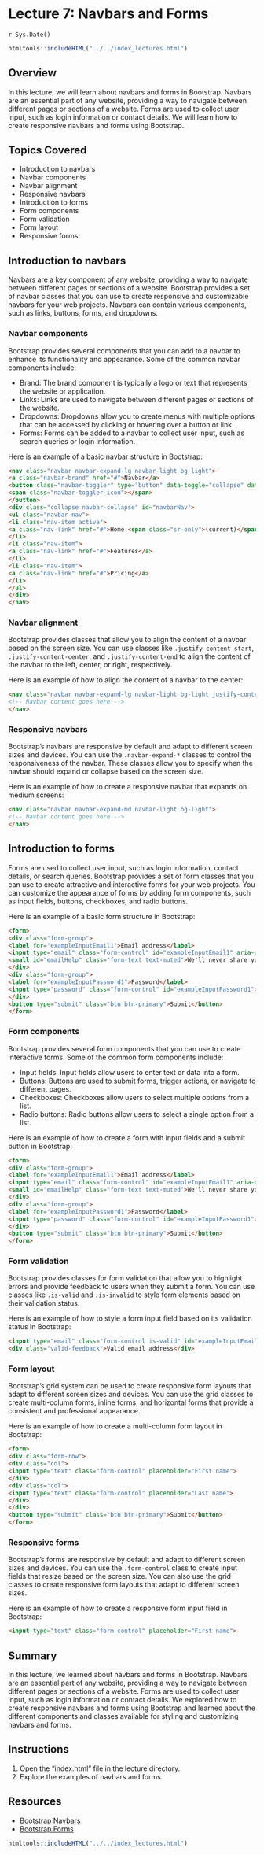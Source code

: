 # Lecture 7: Navbars and Forms
`r Sys.Date()`

````r
htmltools::includeHTML("../../index_lectures.html")
````


## Overview

In this lecture, we will learn about navbars and forms in Bootstrap. Navbars
are an essential part of any website, providing a way to navigate between
different pages or sections of a website. Forms are used to collect user
input, such as login information or contact details. We will learn how to
create responsive navbars and forms using Bootstrap.

## Topics Covered

- Introduction to navbars
- Navbar components
- Navbar alignment
- Responsive navbars
- Introduction to forms
- Form components
- Form validation
- Form layout
- Responsive forms

## Introduction to navbars

Navbars are a key component of any website, providing a way to navigate
between different pages or sections of a website. Bootstrap provides a set of
navbar classes that you can use to create responsive and customizable navbars
for your web projects. Navbars can contain various components, such as links,
buttons, forms, and dropdowns.

### Navbar components

Bootstrap provides several components that you can add to a navbar to enhance
its functionality and appearance. Some of the common navbar components
include:

- Brand: The brand component is typically a logo or text that represents the
 website or application.
- Links: Links are used to navigate between different pages or sections of the
website.
- Dropdowns: Dropdowns allow you to create menus with multiple options that
can be accessed by clicking or hovering over a button or link.
- Forms: Forms can be added to a navbar to collect user input, such as search
queries or login information.

Here is an example of a basic navbar structure in Bootstrap:

```html
<nav class="navbar navbar-expand-lg navbar-light bg-light">
<a class="navbar-brand" href="#">Navbar</a>
<button class="navbar-toggler" type="button" data-toggle="collapse" data-target="#navbarNav" aria-controls="navbarNav" aria-expanded="false" aria-label="Toggle navigation">
<span class="navbar-toggler-icon"></span>
</button>
<div class="collapse navbar-collapse" id="navbarNav">
<ul class="navbar-nav">
<li class="nav-item active">
<a class="nav-link" href="#">Home <span class="sr-only">(current)</span></a>
</li>
<li class="nav-item">
<a class="nav-link" href="#">Features</a>
</li>
<li class="nav-item">
<a class="nav-link" href="#">Pricing</a>
</li>
</ul>
</div>
</nav>
```

### Navbar alignment

Bootstrap provides classes that allow you to align the content of a navbar
based on the screen size. You can use classes like `.justify-content-start`,
`.justify-content-center`, and `.justify-content-end` to align the content of
the navbar to the left, center, or right, respectively.

Here is an example of how to align the content of a navbar to the center:

```html
<nav class="navbar navbar-expand-lg navbar-light bg-light justify-content-center">
<!-- Navbar content goes here -->
</nav>
```

### Responsive navbars

Bootstrap's navbars are responsive by default and adapt to different screen
sizes and devices. You can use the `.navbar-expand-*` classes to control the
responsiveness of the navbar. These classes allow you to specify when the
navbar should expand or collapse based on the screen size.

Here is an example of how to create a responsive navbar that expands on
medium screens:

```html
<nav class="navbar navbar-expand-md navbar-light bg-light">
<!-- Navbar content goes here -->
</nav>
```

## Introduction to forms

Forms are used to collect user input, such as login information, contact
details, or search queries. Bootstrap provides a set of form classes that you
can use to create attractive and interactive forms for your web projects. You
can customize the appearance of forms by adding form components, such as input
fields, buttons, checkboxes, and radio buttons.

Here is an example of a basic form structure in Bootstrap:

```html
<form>
<div class="form-group">
<label for="exampleInputEmail1">Email address</label>
<input type="email" class="form-control" id="exampleInputEmail1" aria-describedby="emailHelp">
<small id="emailHelp" class="form-text text-muted">We'll never share your email with anyone else.</small>
</div>
<div class="form-group">
<label for="exampleInputPassword1">Password</label>
<input type="password" class="form-control" id="exampleInputPassword1">
</div>
<button type="submit" class="btn btn-primary">Submit</button>
</form>
```

### Form components

Bootstrap provides several form components that you can use to create
interactive forms. Some of the common form components include:

- Input fields: Input fields allow users to enter text or data into a form.
- Buttons: Buttons are used to submit forms, trigger actions, or navigate to
different pages.
- Checkboxes: Checkboxes allow users to select multiple options from a list.
- Radio buttons: Radio buttons allow users to select a single option from a
list.

Here is an example of how to create a form with input fields and a submit
button in Bootstrap:

```html
<form>
<div class="form-group">
<label for="exampleInputEmail1">Email address</label>
<input type="email" class="form-control" id="exampleInputEmail1" aria-describedby="emailHelp">
<small id="emailHelp" class="form-text text-muted">We'll never share your email with anyone else.</small>
</div>
<div class="form-group">
<label for="exampleInputPassword1">Password</label>
<input type="password" class="form-control" id="exampleInputPassword1">
</div>
<button type="submit" class="btn btn-primary">Submit</button>
</form>
```

### Form validation

Bootstrap provides classes for form validation that allow you to highlight
errors and provide feedback to users when they submit a form. You can use
classes like `.is-valid` and `.is-invalid` to style form elements based on
their validation status.

Here is an example of how to style a form input field based on its validation
status in Bootstrap:

```html
<input type="email" class="form-control is-valid" id="exampleInputEmail1" aria-describedby="emailHelp">
<div class="valid-feedback">Valid email address</div>
```

### Form layout

Bootstrap's grid system can be used to create responsive form layouts that
adapt to different screen sizes and devices. You can use the grid classes to
create multi-column forms, inline forms, and horizontal forms that provide a
consistent and professional appearance.

Here is an example of how to create a multi-column form layout in Bootstrap:

```html
<form>
<div class="form-row">
<div class="col">
<input type="text" class="form-control" placeholder="First name">
</div>
<div class="col">
<input type="text" class="form-control" placeholder="Last name">
</div>
</div>
<button type="submit" class="btn btn-primary">Submit</button>
</form>
```

### Responsive forms

Bootstrap's forms are responsive by default and adapt to different screen
sizes and devices. You can use the `.form-control` class to create input
fields that resize based on the screen size. You can also use the grid classes
to create responsive form layouts that adapt to different screen sizes.

Here is an example of how to create a responsive form input field in Bootstrap:

```html
<input type="text" class="form-control" placeholder="First name">
```

## Summary

In this lecture, we learned about navbars and forms in Bootstrap. Navbars are
an essential part of any website, providing a way to navigate between different
pages or sections of a website. Forms are used to collect user input, such as
login information or contact details. We explored how to create responsive
navbars and forms using Bootstrap and learned about the different components
and classes available for styling and customizing navbars and forms.


## Instructions

1. Open the "index.html" file in the lecture directory.
1. Explore the examples of navbars and forms.

## Resources

- [Bootstrap Navbars](https://getbootstrap.com/docs/4.5/components/navbar/)
- [Bootstrap Forms](https://getbootstrap.com/docs/4.5/components/forms/)



````r
htmltools::includeHTML("../../index_lectures.html")
````

